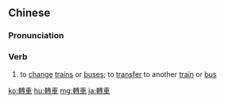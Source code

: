 {{also|转车}}
==Chinese==
{{zh-forms|s=转车}}

===Pronunciation===
{{zh-pron
|m=zhuǎnchē
|c=zyun2 ce1
|mn=qz,tw,xm,zz:choán-chhia/qz,xm:tńg-chhia/zz:túiⁿ-chhia
|cat=verb
}}

===Verb===
{{zh-verb}}

# to [[change]] [[train]]s or [[bus]]es; to [[transfer]] to another [[train]] or [[bus]]

[[ko:轉車]]
[[hu:轉車]]
[[mg:轉車]]
[[ja:轉車]]